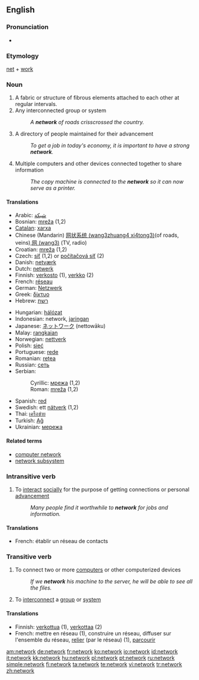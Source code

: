 {{wikipedia}}
==English==

===Pronunciation===
*{{audio|en-us-network.ogg|Audio (US)}}

===Etymology===
[[net]] + [[work]]

===Noun===
{{en-noun}}
# A fabric or structure of fibrous elements attached to each other at regular intervals.
# Any interconnected group or system
#:''A '''network''' of roads crisscrossed the country.''
# A directory of people maintained for their advancement
#:''To get a job in today's economy, it is important to have a strong '''network'''.''
# Multiple computers and other devices connected together to share information
#:''The copy machine is connected to the '''network''' so it can now serve as a printer.''

====Translations====
{{top}}
*Arabic: [[شبكة]]
*Bosnian: [[mreža#Bosnian|mreža]] {{f}} (1,2)
*[[Catalan]]: [[xarxa]]
*Chinese (Mandarin) [[网状系统 (wang3zhuang4 xi4tong3)]](of roads, veins),[[网 (wang3)]] (TV, radio)
*Croatian: [[mreža#Croatian|mreža]] {{f}} (1,2)
*Czech: [[síť]] (1,2) or [[počítačová síť]] (2) {{f}}
*Danish: [[netværk]]
*Dutch: [[netwerk]]
*Finnish: [[verkosto]] (1), [[verkko]] (2)
*French: [[réseau]]
*German: [[Netzwerk]] {{n}}
*Greek: [[δίκτυο]] {{n}}
*Hebrew: [[רשת]] {{f}}
{{mid}}
*Hungarian: [[hálózat]]
*Indonesian: network, [[jaring]]an
*Japanese: [[ネットワーク]] (nettowāku)
*Malay: [[rangkai]]an
*Norwegian: [[nettverk]]
*Polish: [[sieć]] {{f}}
*Portuguese: [[rede]]
*Romanian: [[reţea]] {{f}}
*Russian: [[сеть]]
*Serbian:
*:Cyrillic: [[мрежа#Serbian|мрежа]] {{f}} (1,2)
*:Roman: [[mreža#Serbian|mreža]] {{f}} (1,2)
*Spanish: [[red#Spanish|red]]
*Swedish: ett [[nätverk]] (1,2)
*Thai: [[เครือข่าย]]
*Turkish: [[Ağ]]
*Ukrainian: [[мережа]] {{f}}
{{bottom}}

====Related terms====
*[[computer network]]
*[[network subsystem]]

===Intransitive verb===
{{rfc-trverb|Intransitive verb}}
{{en-verb|network|ing}}

# To [[interact]] [[social]]ly for the purpose of getting connections or personal [[advance]]ment
#:''Many people find it worthwhile to '''network''' for jobs and information.''

====Translations====
{{top}}
*French: établir un réseau de contacts
{{bottom}}

===Transitive verb===
{{en-verb|network|ing}}

# To connect two or more [[computer]]s or other computerized devices
#:''If we '''network''' his machine to the server, he will be able to see all the files.''
# To [[interconnect]] a [[group]] or [[system]]

====Translations====
{{top}}
*Finnish: [[verkottua]] (1), [[verkottaa]] (2)
*French: mettre en réseau (1), construire un réseau, diffuser sur l'ensemble du réseau, [[relier]] (par le réseau) (1), [[parcourir]]
{{bottom}}

[[am:network]]
[[de:network]]
[[fr:network]]
[[ko:network]]
[[io:network]]
[[id:network]]
[[it:network]]
[[kk:network]]
[[hu:network]]
[[pl:network]]
[[pt:network]]
[[ru:network]]
[[simple:network]]
[[fi:network]]
[[ta:network]]
[[te:network]]
[[vi:network]]
[[tr:network]]
[[zh:network]]